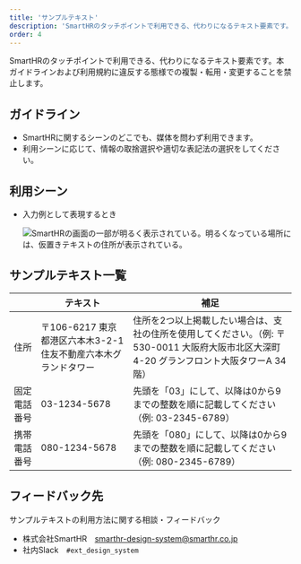 ```yaml
---
title: 'サンプルテキスト'
description: 'SmartHRのタッチポイントで利用できる、代わりになるテキスト要素です。'
order: 4
---
```


SmartHRのタッチポイントで利用できる、代わりになるテキスト要素です。本ガイドラインおよび利用規約に違反する態様での複製・転用・変更することを禁止します。


## ガイドライン
- SmartHRに関するシーンのどこでも、媒体を問わず利用できます。
- 利用シーンに応じて、情報の取捨選択や適切な表記法の選択をしてください。


## 利用シーン
- 入力例として表現するとき

    ![SmartHRの画面の一部が明るく表示されている。明るくなっている場所には、仮置きテキストの住所が表示されている。](./images/use-scene-sample.png)


## サンプルテキスト一覧

|  | テキスト | 補足 |
| --- | --- | --- |
| 住所 | 〒106-6217 東京都港区六本木3-2-1 住友不動産六本木グランドタワー | 住所を2つ以上掲載したい場合は、支社の住所を使用してください。（例: 〒530-0011 大阪府大阪市北区大深町4-20 グランフロント大阪タワーA 34階） |
| 固定電話番号 | 03-1234-5678 | 先頭を「03」にして、以降は0から9までの整数を順に記載してください（例: 03-2345-6789） |
| 携帯電話番号 | 080-1234-5678 | 先頭を「080」にして、以降は0から9までの整数を順に記載してください（例: 080-2345-6789） |


## フィードバック先
サンプルテキストの利用方法に関する相談・フィードバック
- 株式会社SmartHR　smarthr-design-system@smarthr.co.jp
- 社内Slack　`#ext_design_system`
